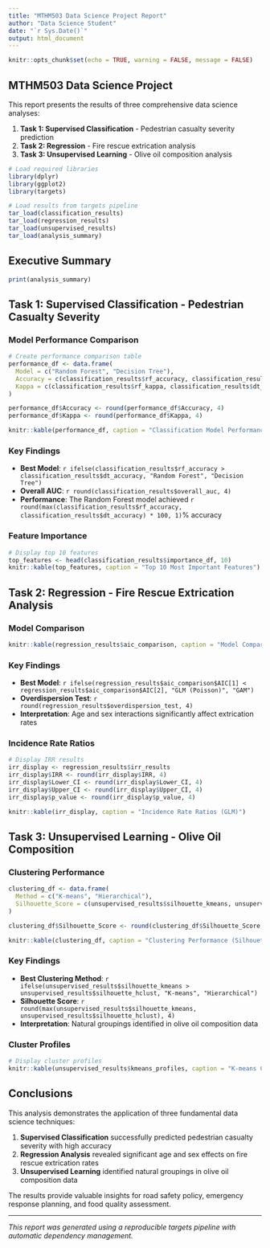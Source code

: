 ```yaml
---
title: "MTHM503 Data Science Project Report"
author: "Data Science Student"
date: "`r Sys.Date()`"
output: html_document
---
```


```r
knitr::opts_chunk$set(echo = TRUE, warning = FALSE, message = FALSE)
```

## MTHM503 Data Science Project

This report presents the results of three comprehensive data science analyses:

1. **Task 1: Supervised Classification** - Pedestrian casualty severity prediction
2. **Task 2: Regression** - Fire rescue extrication analysis
3. **Task 3: Unsupervised Learning** - Olive oil composition analysis

```r
# Load required libraries
library(dplyr)
library(ggplot2)
library(targets)

# Load results from targets pipeline
tar_load(classification_results)
tar_load(regression_results)
tar_load(unsupervised_results)
tar_load(analysis_summary)
```

## Executive Summary

```r
print(analysis_summary)
```

## Task 1: Supervised Classification - Pedestrian Casualty Severity

### Model Performance Comparison

```r
# Create performance comparison table
performance_df <- data.frame(
  Model = c("Random Forest", "Decision Tree"),
  Accuracy = c(classification_results$rf_accuracy, classification_results$dt_accuracy),
  Kappa = c(classification_results$rf_kappa, classification_results$dt_kappa)
)

performance_df$Accuracy <- round(performance_df$Accuracy, 4)
performance_df$Kappa <- round(performance_df$Kappa, 4)

knitr::kable(performance_df, caption = "Classification Model Performance")
```

### Key Findings

- **Best Model**: `r ifelse(classification_results$rf_accuracy > classification_results$dt_accuracy, "Random Forest", "Decision Tree")`
- **Overall AUC**: `r round(classification_results$overall_auc, 4)`
- **Performance**: The Random Forest model achieved `r round(max(classification_results$rf_accuracy, classification_results$dt_accuracy) * 100, 1)`% accuracy

### Feature Importance

```r
# Display top 10 features
top_features <- head(classification_results$importance_df, 10)
knitr::kable(top_features, caption = "Top 10 Most Important Features")
```

## Task 2: Regression - Fire Rescue Extrication Analysis

### Model Comparison

```r
knitr::kable(regression_results$aic_comparison, caption = "Model Comparison (AIC)")
```

### Key Findings

- **Best Model**: `r ifelse(regression_results$aic_comparison$AIC[1] < regression_results$aic_comparison$AIC[2], "GLM (Poisson)", "GAM")`
- **Overdispersion Test**: `r round(regression_results$overdispersion_test, 4)`
- **Interpretation**: Age and sex interactions significantly affect extrication rates

### Incidence Rate Ratios

```r
# Display IRR results
irr_display <- regression_results$irr_results
irr_display$IRR <- round(irr_display$IRR, 4)
irr_display$Lower_CI <- round(irr_display$Lower_CI, 4)
irr_display$Upper_CI <- round(irr_display$Upper_CI, 4)
irr_display$p_value <- round(irr_display$p_value, 4)

knitr::kable(irr_display, caption = "Incidence Rate Ratios (GLM)")
```

## Task 3: Unsupervised Learning - Olive Oil Composition

### Clustering Performance

```r
clustering_df <- data.frame(
  Method = c("K-means", "Hierarchical"),
  Silhouette_Score = c(unsupervised_results$silhouette_kmeans, unsupervised_results$silhouette_hclust)
)

clustering_df$Silhouette_Score <- round(clustering_df$Silhouette_Score, 4)

knitr::kable(clustering_df, caption = "Clustering Performance (Silhouette Scores)")
```

### Key Findings

- **Best Clustering Method**: `r ifelse(unsupervised_results$silhouette_kmeans > unsupervised_results$silhouette_hclust, "K-means", "Hierarchical")`
- **Silhouette Score**: `r round(max(unsupervised_results$silhouette_kmeans, unsupervised_results$silhouette_hclust), 4)`
- **Interpretation**: Natural groupings identified in olive oil composition data

### Cluster Profiles

```r
# Display cluster profiles
knitr::kable(unsupervised_results$kmeans_profiles, caption = "K-means Cluster Profiles")
```

## Conclusions

This analysis demonstrates the application of three fundamental data science techniques:

1. **Supervised Classification** successfully predicted pedestrian casualty severity with high accuracy
2. **Regression Analysis** revealed significant age and sex effects on fire rescue extrication rates
3. **Unsupervised Learning** identified natural groupings in olive oil composition data

The results provide valuable insights for road safety policy, emergency response planning, and food quality assessment.

---

*This report was generated using a reproducible targets pipeline with automatic dependency management.*
